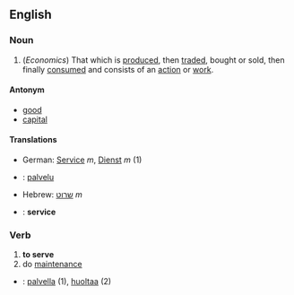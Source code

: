 ==English==
===Noun===
#(''Economics'') That which is [[produce]]d, then [[trade]]d, bought or sold, then finally [[consume]]d and consists of an [[action]] or [[work]].

====Antonym====
*[[good]]
*[[capital]]

====Translations====
*German: [[Service]] ''m'', [[Dienst]] ''m'' (1)
*{{fi}}: [[palvelu]]
*Hebrew: [[שרוט]] ''m''
*{{sv}}: '''service'''

===Verb===
#'''to serve'''
#do [[maintenance]]

*{{fi}}: [[palvella]] (1), [[huoltaa]] (2)